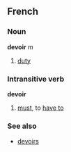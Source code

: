==French==
===Noun===
'''devoir''' ''m''

#[[duty]]

===Intransitive verb===
'''devoir'''

#[[must]], to [[have to]]

===See also===
*[[devoirs]]